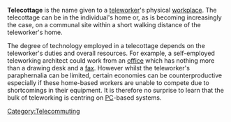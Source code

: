 '''Telecottage''' is the name given to a [[teleworker]]'s physical [[workplace]].  The telecottage can be in the individual's home or, as is becoming increasingly the case, on a communal site within a short walking distance of the teleworker's home.

The degree of technology employed in a telecottage depends on the teleworker's duties and overall resources.  For example, a self-employed teleworking architect could work from an [[office]] which has nothing more than a drawing desk and a [[fax]].  However whilst the teleworker's paraphernalia can be limited, certain economies can be counterproductive especially if these home-based workers are unable to compete due to shortcomings in their equipment.  It is therefore no surprise to learn that the bulk of teleworking is centring on [[personal computer|PC]]-based systems.

[[Category:Telecommuting]]